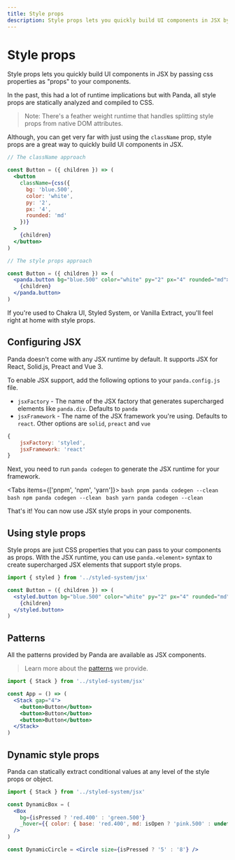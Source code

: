 ```yaml
---
title: Style props
description: Style props lets you quickly build UI components in JSX by passing css properties as "props" to your components.
---
```


# Style props

Style props lets you quickly build UI components in JSX by passing css properties as "props" to your components.

In the past, this had a lot of runtime implications but with Panda, all style props are statically analyzed and compiled
to CSS.

> Note: There's a feather weight runtime that handles splitting style props from native DOM attributes.

Although, you can get very far with just using the `className` prop, style props are a great way to quickly build UI
components in JSX.

```jsx
// The className approach

const Button = ({ children }) => (
  <button
    className={css({
      bg: 'blue.500',
      color: 'white',
      py: '2',
      px: '4',
      rounded: 'md'
    })}
  >
    {children}
  </button>
)
```

```jsx
// The style props approach

const Button = ({ children }) => (
  <panda.button bg="blue.500" color="white" py="2" px="4" rounded="md">
    {children}
  </panda.button>
)
```

If you're used to Chakra UI, Styled System, or Vanilla Extract, you'll feel right at home with style props.

## Configuring JSX

Panda doesn't come with any JSX runtime by default. It supports JSX for React, Solid.js, Preact and Vue 3.

To enable JSX support, add the following options to your `panda.config.js` file.

- `jsxFactory` - The name of the JSX factory that generates supercharged elements like `panda.div`. Defaults to `panda`
- `jsxFramework` - The name of the JSX framework you're using. Defaults to `react`. Other options are `solid`, `preact`
  and `vue`

```js
{
    jsxFactory: 'styled',
    jsxFramework: 'react'
}
```

Next, you need to run `panda codegen` to generate the JSX runtime for your framework.

<Tabs items={['pnpm', 'npm', 'yarn']}>
  <Tab>
    ```bash
    pnpm panda codegen --clean
    ```
  </Tab>
  <Tab>
    ```bash
    npm panda codegen --clean
    ```
  </Tab>
  <Tab>
    ```bash
    yarn panda codegen --clean
    ```
  </Tab>
</Tabs>

That's it! You can now use JSX style props in your components.

## Using style props

Style props are just CSS properties that you can pass to your components as props. With the JSX runtime, you can use
`panda.<element>` syntax to create supercharged JSX elements that support style props.

```jsx
import { styled } from '../styled-system/jsx'

const Button = ({ children }) => (
  <styled.button bg="blue.500" color="white" py="2" px="4" rounded="md">
    {children}
  </styled.button>
)
```

## Patterns

All the patterns provided by Panda are available as JSX components.

> Learn more about the [patterns](/docs/patterns/00-intro.mdx) we provide.

```jsx
import { Stack } from '../styled-system/jsx'

const App = () => (
  <Stack gap="4">
    <button>Button</button>
    <button>Button</button>
    <button>Button</button>
  </Stack>
)
```

## Dynamic style props

Panda can statically extract conditional values at any level of the style props or object.

```jsx
import { Stack } from '../styled-system/jsx'

const DynamicBox = (
  <Box
    bg={isPressed ? 'red.400' : 'green.500'}
    _hover={{ color: { base: 'red.400', md: isOpen ? 'pink.500' : undefined } }}
  />
)

const DynamicCircle = <Circle size={isPressed ? '5' : '8'} />
```
